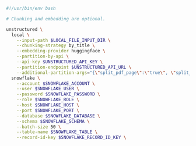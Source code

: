 ```bash CLI
#!/usr/bin/env bash

# Chunking and embedding are optional.

unstructured \
  local \
    --input-path $LOCAL_FILE_INPUT_DIR \
    --chunking-strategy by_title \
    --embedding-provider huggingface \
    --partition-by-api \
    --api-key $UNSTRUCTURED_API_KEY \
    --partition-endpoint $UNSTRUCTURED_API_URL \
    --additional-partition-args="{\"split_pdf_page\":\"true\", \"split_pdf_allow_failed\":\"true\", \"split_pdf_concurrency_level\": 15}" \
  snowflake \
    --account $SNOWFLAKE_ACCOUNT \
    --user $SNOWFLAKE_USER \
    --password $SNOWFLAKE_PASSWORD \
    --role $SNOWFLAKE_ROLE \
    --host $SNOWFLAKE_HOST \
    --port $SNOWFLAKE_PORT \
    --database $SNOWFLAKE_DATABASE \
    --schema $SNOWFLAKE_SCHEMA \
    --batch-size 50 \
    --table-name $SNOWFLAKE_TABLE \
    --record-id-key $SNOWFLAKE_RECORD_ID_KEY \

```